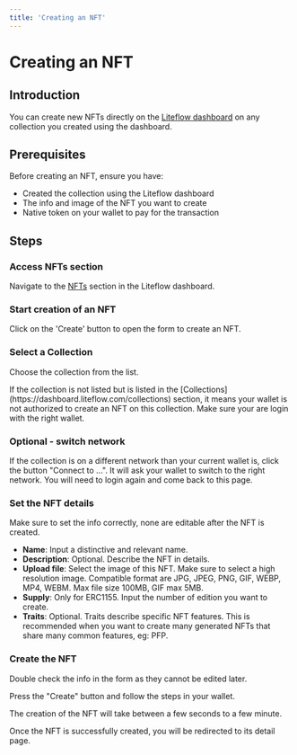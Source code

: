 ```yaml
---
title: 'Creating an NFT'
---
```



# Creating an NFT

## Introduction

You can create new NFTs directly on the [Liteflow dashboard](https://dashboard.liteflow.com/) on any collection you created using the dashboard.

## Prerequisites

Before creating an NFT, ensure you have:

- Created the collection using the Liteflow dashboard
- The info and image of the NFT you want to create
- Native token on your wallet to pay for the transaction

## Steps

<Steps>

### Access NFTs section

Navigate to the [NFTs](https://dashboard.liteflow.com/nfts) section in the Liteflow dashboard.

### Start creation of an NFT

Click on the 'Create' button to open the form to create an NFT.

### Select a Collection

Choose the collection from the list.

<Callout type="info">
  If the collection is not listed but is listed in the
  [Collections](https://dashboard.liteflow.com/collections) section, it means
  your wallet is not authorized to create an NFT on this collection. Make sure
  your are login with the right wallet.
</Callout>

### Optional - switch network

If the collection is on a different network than your current wallet is, click the button "Connect to ...". It will ask your wallet to switch to the right network. You will need to login again and come back to this page.

### Set the NFT details

Make sure to set the info correctly, none are editable after the NFT is created.

- **Name**: Input a distinctive and relevant name.
- **Description**: Optional. Describe the NFT in details.
- **Upload file**: Select the image of this NFT. Make sure to select a high resolution image. Compatible format are JPG, JPEG, PNG, GIF, WEBP, MP4, WEBM. Max file size 100MB, GIF max 5MB.
- **Supply**: Only for ERC1155. Input the number of edition you want to create.
- **Traits**: Optional. Traits describe specific NFT features. This is recommended when you want to create many generated NFTs that share many common features, eg: PFP.

### Create the NFT

Double check the info in the form as they cannot be edited later.

Press the "Create" button and follow the steps in your wallet.

The creation of the NFT will take between a few seconds to a few minute.

Once the NFT is successfully created, you will be redirected to its detail page.

</Steps>
